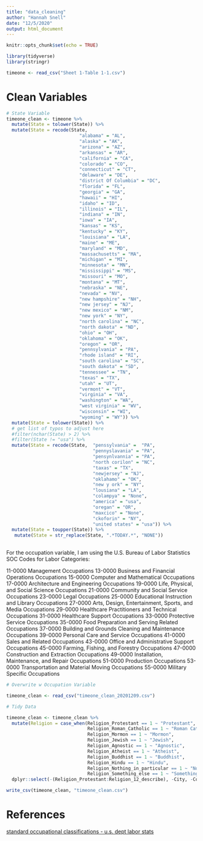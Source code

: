 ```yaml
---
title: "data_cleaning"
author: "Hannah Snell"
date: "12/5/2020"
output: html_document
---
```


```r
knitr::opts_chunk$set(echo = TRUE)

library(tidyverse)
library(stringr)

timeone <- read_csv("Sheet 1-Table 1-1.csv")
```

# Clean Variables

```r
# State Variable 
timeone_clean <- timeone %>% 
  mutate(State = tolower(State)) %>% 
  mutate(State = recode(State, 
                           "alabama" = "AL",
                           "alaska" = "AK",
                           "arizona" = "AZ",
                           "arkansas" = "AR",
                           "california" = "CA",
                           "colorado" = "CO",
                           "connecticut" = "CT",
                           "delaware" = "DE",
                           "district Of Columbia" = "DC",
                           "florida" = "FL",
                           "georgia" = "GA",
                           "hawaii" = "HI",
                           "idaho" = "ID",
                           "illinois" = "IL",
                           "indiana" = "IN", 
                           "iowa" = "IA",
                           "kansas" = "KS",
                           "kentucky" = "KY",
                           "louisiana" = "LA", 
                           "maine" = "ME",
                           "maryland" = "MD",
                           "massachusetts" = "MA",
                           "michigan" = "MI",
                           "minnesota" = "MN",
                           "mississippi" = "MS",
                           "missouri" = "MO",
                           "montana" = "MT",
                           "nebraska" = "NE",
                           "nevada" = "NV",
                           "new hampshire" = "NH",
                           "new jersey" = "NJ",
                           "new mexico" = "NM",
                           "new york" = "NY",
                           "north carolina" = "NC",
                           "north dakota" = "ND",
                           "ohio" = "OH",
                           "oklahoma" = "OK",
                           "oregon" = "OR",
                           "pennsylvania" = "PA",
                           "rhode island" = "RI",
                           "south carolina" = "SC",
                           "south dakota" = "SD",
                           "tennessee" = "TN",
                           "texas" = "TX",
                           "utah" = "UT",
                           "vermont" = "VT",
                           "virginia" = "VA",
                           "washington" = "WA",
                           "west virginia" = "WV",
                           "wisconsin" = "WI",
                           "wyoming" = "WY")) %>% 
  mutate(State = tolower(State)) %>% 
  # get list of typos to adjust here
  #filter(nchar(State) > 2) %>% 
  #filter(State != "usa") %>% 
  mutate(State = recode(State,  "penssylvania" =  "PA", 
                                "pennyslavania" = "PA",  
                                "pensynlvannia" = "PA",  
                                "north corilon" = "NC", 
                                "taxas" = "TX", 
                                "newjersey" = "NJ", 
                                "oklahamo" = "OK", 
                                "new y ork" = "NY", 
                                "lousiana" = "LA",  
                                "colampya" = "None", 
                                "america" = "usa", 
                                "oregan" = "OR", 
                                "maxcico" = "None", 
                                "ckoforin" = "NY",  
                                "united states" = "usa")) %>% 
  mutate(State = toupper(State)) %>% 
   mutate(State = str_replace(State, ".*TODAY.*", "NONE"))
  
```

For the occupation variable, I am using the U.S. Bureau of Labor Statistics SOC Codes for Labor Categories: 

11-0000  Management Occupations
13-0000  Business and Financial Operations Occupations
15-0000  Computer and Mathematical Occupations
17-0000  Architecture and Engineering Occupations
19-0000  Life, Physical, and Social Science Occupations
21-0000  Community and Social Service Occupations
23-0000  Legal Occupations
25-0000  Educational Instruction and Library Occupations
27-0000  Arts, Design, Entertainment, Sports, and Media Occupations
29-0000  Healthcare Practitioners and Technical Occupations
31-0000  Healthcare Support Occupations
33-0000  Protective Service Occupations
35-0000  Food Preparation and Serving Related Occupations
37-0000  Building and Grounds Cleaning and Maintenance Occupations
39-0000  Personal Care and Service Occupations
41-0000  Sales and Related Occupations
43-0000  Office and Administrative Support Occupations
45-0000  Farming, Fishing, and Forestry Occupations
47-0000  Construction and Extraction Occupations
49-0000  Installation, Maintenance, and Repair Occupations
51-0000  Production Occupations
53-0000  Transportation and Material Moving Occupations
55-0000  Military Specific Occupations

```r
# Overwrite w Occupation Variable 

timeone_clean <- read_csv("timeone_clean_20201209.csv")

# Tidy Data  

timeone_clean <- timeone_clean %>% 
  mutate(Religion = case_when(Religion_Protestant == 1 ~ "Protestant", 
                              Religion_Roman_Catholic == 1 ~ "Roman Catholic", 
                              Religion_Mormon == 1 ~ "Mormon", 
                              Religion_Jewish == 1 ~ "Jewish", 
                              Religion_Agnostic == 1 ~ "Agnostic", 
                              Religion_Atheist == 1 ~ "Atheist", 
                              Religion_Buddhist == 1 ~ "Buddhist", 
                              Religion_Hindu == 1 ~ "Hindu", 
                              Religion_Nothing_in_particular == 1 ~ "Nothing in Particular", 
                              Religion_Something_else == 1 ~ "Something Else")) %>% 
  dplyr::select(-(Religion_Protestant:Religion_12_describe), -City, -Country, -Meds_2_describe, -Illnesses_2_describe)

write_csv(timeone_clean, "timeone_clean.csv")

```


# References 

[standard occupational classifications - u.s. dept labor stats](https://www.bls.gov/soc/2018/major_groups.html)
